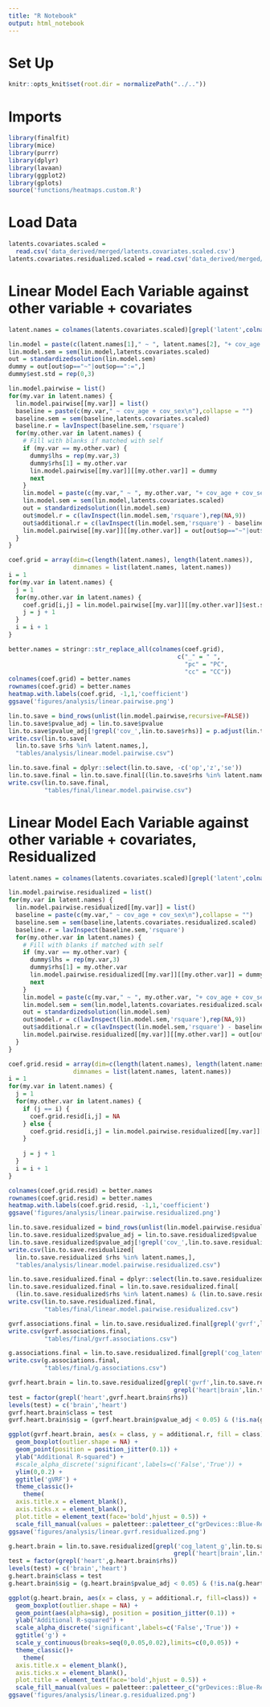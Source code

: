 ```yaml
---
title: "R Notebook"
output: html_notebook
---
```


# Set Up
```r
knitr::opts_knit$set(root.dir = normalizePath("../.."))
```

# Imports
```r
library(finalfit)
library(mice)
library(purrr)
library(dplyr)
library(lavaan)
library(ggplot2)
library(gplots)
source('functions/heatmaps.custom.R')
```

# Load Data
```r
latents.covariates.scaled = 
  read.csv('data_derived/merged/latents.covariates.scaled.csv')
latents.covariates.residualized.scaled = read.csv('data_derived/merged/latents.covariates.residualized.scaled.csv')
```

# Linear Model Each Variable against other variable + covariates 

```r
latent.names = colnames(latents.covariates.scaled)[grepl('latent',colnames(latents.covariates.scaled))]
```

```r
lin.model = paste(c(latent.names[1]," ~ ", latent.names[2], "+ cov_age + cov_sex\n"),collapse = "")
lin.model.sem = sem(lin.model,latents.covariates.scaled)
out = standardizedsolution(lin.model.sem)
dummy = out[out$op=="~"|out$op==":=",]
dummy$est.std = rep(0,3)
```

```r
lin.model.pairwise = list()
for(my.var in latent.names) {
  lin.model.pairwise[[my.var]] = list()
  baseline = paste(c(my.var," ~ cov_age + cov_sex\n"),collapse = "")
  baseline.sem = sem(baseline,latents.covariates.scaled)
  baseline.r = lavInspect(baseline.sem,'rsquare')
  for(my.other.var in latent.names) {
    # Fill with blanks if matched with self
    if (my.var == my.other.var) {
      dummy$lhs = rep(my.var,3)
      dummy$rhs[1] = my.other.var
      lin.model.pairwise[[my.var]][[my.other.var]] = dummy
      next
    }
    lin.model = paste(c(my.var," ~ ", my.other.var, "+ cov_age + cov_sex\n"),collapse = "")
    lin.model.sem = sem(lin.model,latents.covariates.scaled)
    out = standardizedsolution(lin.model.sem)
    out$model.r = c(lavInspect(lin.model.sem,'rsquare'),rep(NA,9))
    out$additional.r = c(lavInspect(lin.model.sem,'rsquare') - baseline.r,rep(NA,9))
    lin.model.pairwise[[my.var]][[my.other.var]] = out[out$op=="~"|out$op==":=",]
  }
}
```

```r
coef.grid = array(dim=c(length(latent.names), length(latent.names)), 
                  dimnames = list(latent.names, latent.names))
i = 1
for(my.var in latent.names) {
  j = 1
  for(my.other.var in latent.names) {
    coef.grid[i,j] = lin.model.pairwise[[my.var]][[my.other.var]]$est.std[1]
    j = j + 1
  }
  i = i + 1
}
```


```r
better.names = stringr::str_replace_all(colnames(coef.grid),
                                               c("_" = " ",
                                                 "pc" = "PC",
                                                 "cc" = "CC"))
colnames(coef.grid) = better.names
rownames(coef.grid) = better.names
heatmap.with.labels(coef.grid, -1,1,'coefficient')
ggsave('figures/analysis/linear.pairwise.png')
```


```r
lin.to.save = bind_rows(unlist(lin.model.pairwise,recursive=FALSE))
lin.to.save$pvalue_adj = lin.to.save$pvalue 
lin.to.save$pvalue_adj[!grepl('cov_',lin.to.save$rhs)] = p.adjust(lin.to.save$pvalue_adj[!grepl('cov_',lin.to.save$rhs)],'BH')
write.csv(lin.to.save[
  lin.to.save $rhs %in% latent.names,],
  "tables/analysis/linear.model.pairwise.csv")
```

```r
lin.to.save.final = dplyr::select(lin.to.save, -c('op','z','se'))
lin.to.save.final = lin.to.save.final[(lin.to.save$rhs %in% latent.names) & (lin.to.save$rhs != lin.to.save$lhs),]
write.csv(lin.to.save.final,
          "tables/final/linear.model.pairwise.csv")
```

# Linear Model Each Variable against other variable + covariates, Residualized

```r
latent.names = colnames(latents.covariates.scaled)[grepl('latent',colnames(latents.covariates.scaled))]
```

```r
lin.model.pairwise.residualized = list()
for(my.var in latent.names) {
  lin.model.pairwise.residualized[[my.var]] = list()
  baseline = paste(c(my.var," ~ cov_age + cov_sex\n"),collapse = "")
  baseline.sem = sem(baseline,latents.covariates.residualized.scaled)
  baseline.r = lavInspect(baseline.sem,'rsquare')
  for(my.other.var in latent.names) {
    # Fill with blanks if matched with self
    if (my.var == my.other.var) {
      dummy$lhs = rep(my.var,3)
      dummy$rhs[1] = my.other.var
      lin.model.pairwise.residualized[[my.var]][[my.other.var]] = dummy
      next
    }
    lin.model = paste(c(my.var," ~ ", my.other.var, "+ cov_age + cov_sex\n"),collapse = "")
    lin.model.sem = sem(lin.model,latents.covariates.residualized.scaled)
    out = standardizedsolution(lin.model.sem)
    out$model.r = c(lavInspect(lin.model.sem,'rsquare'),rep(NA,9))
    out$additional.r = c(lavInspect(lin.model.sem,'rsquare') - baseline.r,rep(NA,9))
    lin.model.pairwise.residualized[[my.var]][[my.other.var]] = out[out$op=="~"|out$op==":=",]
  }
}
```



```r
coef.grid.resid = array(dim=c(length(latent.names), length(latent.names)), 
                  dimnames = list(latent.names, latent.names))
i = 1
for(my.var in latent.names) {
  j = 1
  for(my.other.var in latent.names) {
    if (j == i) {
      coef.grid.resid[i,j] = NA
    } else {
      coef.grid.resid[i,j] = lin.model.pairwise.residualized[[my.var]][[my.other.var]]$est.std[1]
    }
    
    j = j + 1
  }
  i = i + 1
}
```

```r
colnames(coef.grid.resid) = better.names
rownames(coef.grid.resid) = better.names
heatmap.with.labels(coef.grid.resid, -1,1,'coefficient')
ggsave('figures/analysis/linear.pairwise.residualized.png')
```


```r
lin.to.save.residualized = bind_rows(unlist(lin.model.pairwise.residualized,recursive=FALSE))
lin.to.save.residualized$pvalue_adj = lin.to.save.residualized$pvalue 
lin.to.save.residualized$pvalue_adj[!grepl('cov_',lin.to.save.residualized$rhs)] = p.adjust(lin.to.save.residualized$pvalue_adj[!grepl('cov_',lin.to.save.residualized$rhs)],'BH')
write.csv(lin.to.save.residualized[
  lin.to.save.residualized $rhs %in% latent.names,],
  "tables/analysis/linear.model.pairwise.residualized.csv")
```

```r
lin.to.save.residualized.final = dplyr::select(lin.to.save.residualized, -c('z','se'))
lin.to.save.residualized.final = lin.to.save.residualized.final[
  (lin.to.save.residualized$rhs %in% latent.names) & (lin.to.save.residualized$rhs != lin.to.save.residualized$lhs),]
write.csv(lin.to.save.residualized.final,
          "tables/final/linear.model.pairwise.residualized.csv")
```

```r
gvrf.associations.final = lin.to.save.residualized.final[grepl('gvrf',lin.to.save.residualized.final$lhs),]
write.csv(gvrf.associations.final,
          "tables/final/gvrf.associations.csv")
```

```r
g.associations.final = lin.to.save.residualized.final[grepl('cog_latent_g',lin.to.save.residualized.final$lhs),]
write.csv(g.associations.final,
          "tables/final/g.associations.csv")
```

```r
gvrf.heart.brain = lin.to.save.residualized[grepl('gvrf',lin.to.save.residualized$lhs) & 
                                              grepl('heart|brain',lin.to.save.residualized$rhs),]
test = factor(grepl('heart',gvrf.heart.brain$rhs))
levels(test) = c('brain','heart')
gvrf.heart.brain$class = test
gvrf.heart.brain$sig = (gvrf.heart.brain$pvalue_adj < 0.05) & (!is.na(gvrf.heart.brain$pvalue_adj))
```

```r
ggplot(gvrf.heart.brain, aes(x = class, y = additional.r, fill = class)) + 
  geom_boxplot(outlier.shape = NA) + 
  geom_point(position = position_jitter(0.1)) + 
  ylab("Additional R-squared") + 
  #scale_alpha_discrete('significant',labels=c('False','True')) + 
  ylim(0,0.2) +
  ggtitle('gVRF') + 
  theme_classic()+ 
    theme(
  axis.title.x = element_blank(),
  axis.ticks.x = element_blank(),
  plot.title = element_text(face='bold',hjust = 0.5)) +
  scale_fill_manual(values = paletteer::paletteer_c("grDevices::Blue-Red",6)[c(2,5)] )
ggsave('figures/analysis/linear.gvrf.residualized.png')
```

```r
g.heart.brain = lin.to.save.residualized[grepl('cog_latent_g',lin.to.save.residualized$lhs) & 
                                              grepl('heart|brain',lin.to.save.residualized$rhs),]
test = factor(grepl('heart',g.heart.brain$rhs))
levels(test) = c('brain','heart')
g.heart.brain$class = test
g.heart.brain$sig = (g.heart.brain$pvalue_adj < 0.05) & (!is.na(g.heart.brain$pvalue_adj))
```

```r
ggplot(g.heart.brain, aes(x = class, y = additional.r, fill=class)) + 
  geom_boxplot(outlier.shape = NA) + 
  geom_point(aes(alpha=sig), position = position_jitter(0.1)) + 
  ylab("Additional R-squared") + 
  scale_alpha_discrete('significant',labels=c('False','True')) +
  ggtitle('g') + 
  scale_y_continuous(breaks=seq(0,0.05,0.02),limits=c(0,0.05)) +
  theme_classic()+ 
    theme(
  axis.title.x = element_blank(),
  axis.ticks.x = element_blank(),
  plot.title = element_text(face='bold',hjust = 0.5)) + 
  scale_fill_manual(values = paletteer::paletteer_c("grDevices::Blue-Red",6)[c(2,5)] )
ggsave('figures/analysis/linear.g.residualized.png')
```



